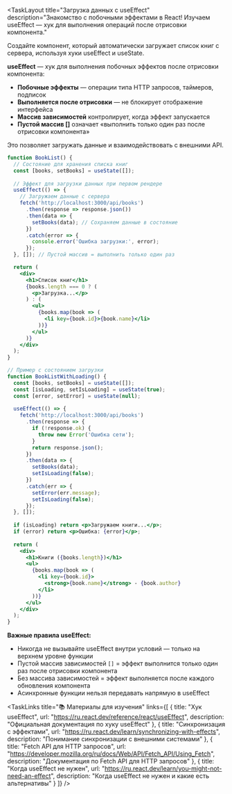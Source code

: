 <TaskLayout 
  title="Загрузка данных с useEffect"
  description="Знакомство с побочными эффектами в React! Изучаем useEffect — хук для выполнения операций после отрисовки компонента."
>

<TaskObjective>

Создайте компонент, который автоматически загружает список книг с сервера, используя хуки useEffect и useState.

</TaskObjective>

<Info>

**useEffect** — хук для выполнения побочных эффектов после отрисовки компонента:

- **Побочные эффекты** — операции типа HTTP запросов, таймеров, подписок
- **Выполняется после отрисовки** — не блокирует отображение интерфейса
- **Массив зависимостей** контролирует, когда эффект запускается
- **Пустой массив []** означает «выполнить только один раз после отрисовки компонента»

Это позволяет загружать данные и взаимодействовать с внешними API.

</Info>

<CodeExample title="Использование useEffect для загрузки данных">

```jsx
function BookList() {
  // Состояние для хранения списка книг
  const [books, setBooks] = useState([]);
  
  // Эффект для загрузки данных при первом рендере
  useEffect(() => {
    // Загружаем данные с сервера
    fetch('http://localhost:3000/api/books')
      .then(response => response.json())
      .then(data => {
        setBooks(data); // Сохраняем данные в состояние
      })
      .catch(error => {
        console.error('Ошибка загрузки:', error);
      });
  }, []); // Пустой массив = выполнить только один раз

  return (
    <div>
      <h1>Список книг</h1>
      {books.length === 0 ? (
        <p>Загрузка...</p>
      ) : (
        <ul>
          {books.map(book => (
            <li key={book.id}>{book.name}</li>
          ))}
        </ul>
      )}
    </div>
  );
}

// Пример с состоянием загрузки
function BookListWithLoading() {
  const [books, setBooks] = useState([]);
  const [isLoading, setIsLoading] = useState(true);
  const [error, setError] = useState(null);
  
  useEffect(() => {
    fetch('http://localhost:3000/api/books')
      .then(response => {
        if (!response.ok) {
          throw new Error('Ошибка сети');
        }
        return response.json();
      })
      .then(data => {
        setBooks(data);
        setIsLoading(false);
      })
      .catch(err => {
        setError(err.message);
        setIsLoading(false);
      });
  }, []);
  
  if (isLoading) return <p>Загружаем книги...</p>;
  if (error) return <p>Ошибка: {error}</p>;
  
  return (
    <div>
      <h1>Книги ({books.length})</h1>
      <ul>
        {books.map(book => (
          <li key={book.id}>
            <strong>{book.name}</strong> - {book.author}
          </li>
        ))}
      </ul>
    </div>
  );
}
```

</CodeExample>

<Warning>

**Важные правила useEffect:**

- Никогда не вызывайте useEffect внутри условий — только на верхнем уровне функции
- Пустой массив зависимостей `[]` = эффект выполнится только один раз после отрисовки компонента
- Без массива зависимостей = эффект выполняется после каждого обновления компонента
- Асинхронные функции нельзя передавать напрямую в useEffect

</Warning>

<TaskLinks 
  title="📚 Материалы для изучения"
  links={[
    {
      title: "Хук useEffect",
      url: "https://ru.react.dev/reference/react/useEffect",
      description: "Официальная документация по хуку useEffect"
    },
    {
      title: "Синхронизация с эффектами",
      url: "https://ru.react.dev/learn/synchronizing-with-effects",
      description: "Понимание синхронизации с внешними системами"
    },
    {
      title: "Fetch API для HTTP запросов",
      url: "https://developer.mozilla.org/ru/docs/Web/API/Fetch_API/Using_Fetch",
      description: "Документация по Fetch API для HTTP запросов"
    },
    {
      title: "Когда useEffect не нужен",
      url: "https://ru.react.dev/learn/you-might-not-need-an-effect",
      description: "Когда useEffect не нужен и какие есть альтернативы"
    }
  ]}
/>

</TaskLayout> 
